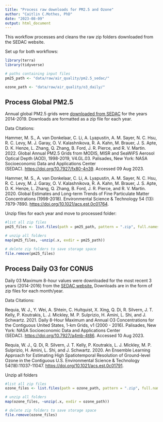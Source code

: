 ```yaml
---
title: "Process raw downloads for PM2.5 and Ozone"
author: "Caitlin C.Mothes, PhD"
date: "2023-08-09"
output: html_document
---
```


This workflow processes and cleans the raw zip folders downloaded from the SEDAC website.

Set up for both workflows:

```r
library(terra)
library(tidyverse)

# paths containing input files
pm25_path <- "data/raw/air_quality/pm2.5_sedac/"

ozone_path <- "data/raw/air_quality/o3_daily/"

```

## Process Global PM2.5

Annual global PM2.5 grids were [downloaded from SEDAC](https://sedac.ciesin.columbia.edu/data/set/sdei-global-annual-gwr-pm2-5-modis-misr-seawifs-aod-v4-gl-03/data-download) for the years 2014-2019. Downloads are formatted as a zip file for each year.

Data Citations:

Hammer, M. S., A. van Donkelaar, C. Li, A. Lyapustin, A. M. Sayer, N. C. Hsu, R. C. Levy, M. J. Garay, O. V. Kalashnikova, R. A. Kahn, M. Brauer, J. S. Apte, D. K. Henze, L. Zhang, Q. Zhang, B. Ford, J. R. Pierce, and R. V. Martin. 2022. Global Annual PM2.5 Grids from MODIS, MISR and SeaWiFS Aerosol Optical Depth (AOD), 1998-2019, V4.GL.03. Palisades, New York: NASA Socioeconomic Data and Applications Center (SEDAC). <https://doi.org/10.7927/fx80-4n39>. Accessed 09 Aug 2023.

Hammer, M. S., A. van Donkelaar, C. Li, A. Lyapustin, A. M. Sayer, N. C. Hsu, R. C. Levy, M. J. Garay, O. V. Kalashnikova, R. A. Kahn, M. Brauer, J. S. Apte, D. K. Henze, L. Zhang, Q. Zhang, B. Ford, J. R. Pierce, and R. V. Martin. 2020. Global Estimates and Long-term Trends of Fine Particulate Matter Concentrations (1998-2018). Environmental Science & Technology 54 (13): 7879-7890. <https://doi.org/10.1021/acs.est.0c01764>.

Unzip files for each year and move to processed folder:

```r
#list all zip files
pm25_files <- list.files(path = pm25_path, pattern = ".zip", full.names = TRUE)

# unzip all folders
map(pm25_files, ~unzip(.x, exdir = pm25_path))

# delete zip folders to save storage space
file.remove(pm25_files)
```

## Process Daily O3 for CONUS

Daily 03 Maximum 8-hour values were downloaded for the most recent 3 years (2014-2016) from the [SEDAC website.](https://sedac.ciesin.columbia.edu/data/set/aqdh-o3-concentrations-contiguous-us-1-km-2000-2016/data-download) Downloads are in the form of zip files for each month/year.

Data Citations:

Requia, W. J., Y. Wei, A. Shtein, C. Hultquist, X. Xing, Q. Di, R. Silvern, J. T. Kelly, P. Koutrakis, L. J. Mickley, M. P. Sulprizio, H. Amini, L. Shi, and J. Schwartz. 2021. Daily 8-Hour Maximum and Annual O3 Concentrations for the Contiguous United States, 1-km Grids, v1 (2000 - 2016). Palisades, New York: NASA Socioeconomic Data and Applications Center (SEDAC). <https://doi.org/10.7927/a4mb-4t86>. Accessed 10 Aug 2023.

Requia, W. J., Q. Di, R. Silvern, J. T. Kelly, P. Koutrakis, L. J. Mickley, M. P. Sulprizio, H. Amini, L. Shi, and J. Schwartz. 2020. An Ensemble Learning Approach for Estimating High Spatiotemporal Resolution of Ground-level Ozone in the Contiguous U.S. Environmental Science & Technology 54(18):11037-11047. <https://doi.org/10.1021/acs.est.0c01791>.

Unzip all folders

```r
#list all zip files
ozone_files <- list.files(path = ozone_path, pattern = ".zip", full.names = TRUE)

# unzip all folders
map(ozone_files, ~unzip(.x, exdir = ozone_path))

# delete zip folders to save storage space
file.remove(ozone_files)
```
